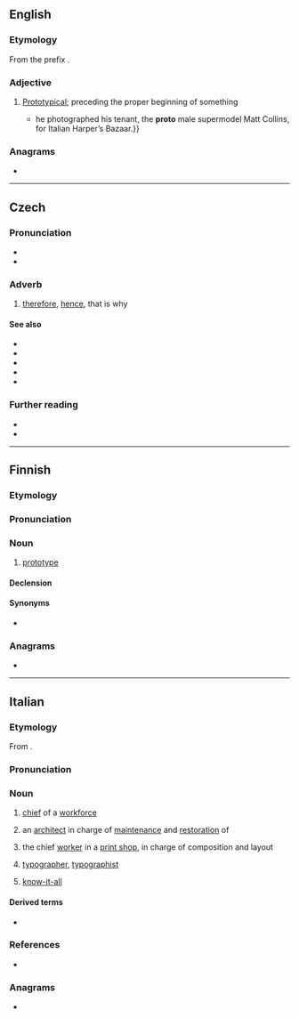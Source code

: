 {{also|Proto|protó|proto-|pro to}}
==English==

===Etymology===
From the prefix {{m|en|proto-}}.

===Adjective===
{{en-adj|-}}

# [[prototype|Prototypical]]; preceding the proper beginning of something
#* {{quote-journal|en|2007|March 11|Horacio Silva|Muscle Man|New York Times|url=http://www.nytimes.com/2007/03/11/style/tmagazine/11tmuscle.html
|passage={{...|After studying economics at Bard College in New York, Ritts moved back to the West Coast; his break came in 1978 when}} he photographed his tenant, the '''proto''' male supermodel Matt Collins, for Italian Harper’s Bazaar.}}

===Anagrams===
* {{anagrams|en|a=ooprt|Porto|Topor|Troop|porto|porto-|proot|troop|tropo|tropo-}}

----

==Czech==

===Pronunciation===
* {{IPA|cs|/ˈproto/}}
* {{audio|cs|Cs-proto.ogg|audio}}

===Adverb===
{{head|cs|adverb}}

# [[therefore]], [[hence]], that is why

====See also====
* {{l|cs|pročež|t=wherefore}}
* {{l|cs|tudíž|t=therefore, hence}}
* {{l|cs|tedy|t=therefore, hence, thus, so}}
* {{l|cs|takže|t=thus, so}}
* {{l|cs|proč|t=why}} 

===Further reading===
* {{R:PSJC}}
* {{R:SSJC}}

----

==Finnish==

===Etymology===
{{clipping|fi|prototyyppi}}

===Pronunciation===
{{fi-pronunciation}}

===Noun===
{{fi-noun}}

# {{lb|fi|colloquial}} [[prototype]]

====Declension====
{{fi-decl-valo|prot|||o|a}}

====Synonyms====
* {{l|fi|prototyyppi}}

===Anagrams===
* {{anagrams|fi|a=ooprt|porot}}

----

==Italian==

===Etymology===
From {{der|it|grc|πρῶτος||first}}.

===Pronunciation===
{{it-pr|pròto}}

===Noun===
{{it-noun|m}}

# {{lb|it|archaic|_|or|_|regional}} [[chief]] of a [[workforce]]
# {{lb|it|architecture|regional|Venice}} an [[architect]] in charge of [[maintenance]] and [[restoration]] of {{w|St Mark's Basilica}}
# the chief [[worker]] in a [[print shop]], in charge of composition and layout
# {{lb|it|by extension}} [[typographer]], [[typographist]]
#: {{syn|it|stampatore|tipografo}}
# {{lb|it|archaic}} [[know-it-all]]
#: {{syn|it|saccente}}

====Derived terms====
* {{l|it|sproto}}

===References===
* {{R:it:Olivetti}}

===Anagrams===
* {{anagrams|it|a=ooprt|-tropo|porto|portò|potrò|tropo}}